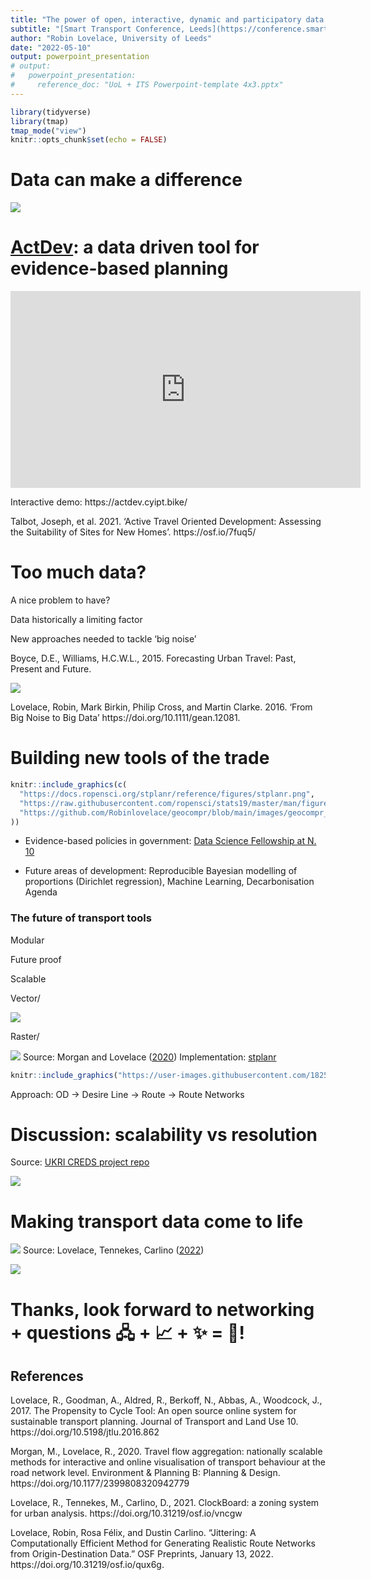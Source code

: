 ```yaml
---
title: "The power of open, interactive, dynamic and participatory data in transport planning"
subtitle: "[Smart Transport Conference, Leeds](https://conference.smarttransport.org.uk/2022-agenda)"
author: "Robin Lovelace, University of Leeds"
date: "2022-05-10"
output: powerpoint_presentation
# output:
#   powerpoint_presentation:
#     reference_doc: "UoL + ITS Powerpoint-template 4x3.pptx"
---
```


```r
library(tidyverse)
library(tmap)
tmap_mode("view")
knitr::opts_chunk$set(echo = FALSE)
```

# Data can make a difference

![](https://github.com/npct/pct-team/blob/master/figures/front-page-leeds-pct-demo.png?raw=true)


<!-- ??? -->

<!-- Mention other speakers: -->

<!-- Martin Howell, Director, Transport Markets, UK&I, Worldline -->

<!-- Chris Lane, Head of Transport Innovation, Transport for West Midlands -->

<!-- Karla Jakeman (STC Chair), Innovation Lead - Connected Transport, Innovate UK -->

# [ActDev](https://actdev.cyipt.bike/): a data driven tool for evidence-based planning

<iframe width="560" height="315" src="https://www.youtube.com/embed/nNYroA16JEQ?start=124" title="YouTube video player" frameborder="0" allow="accelerometer; autoplay; clipboard-write; encrypted-media; gyroscope; picture-in-picture" allowfullscreen></iframe>

<!-- -- -->

Interactive demo: https://actdev.cyipt.bike/

Talbot, Joseph, et al. 2021. ‘Active Travel Oriented Development: Assessing the Suitability of Sites for New Homes’. https://osf.io/7fuq5/


<!-- .left-column[ -->

# Too much data?

A nice problem to have?

Data historically a limiting factor

New approaches needed to tackle 'big noise'

Boyce, D.E., Williams, H.C.W.L., 2015. Forecasting Urban Travel: Past, Present and Future.

<!-- ![](https://user-images.githubusercontent.com/1825120/167034112-b00e091a-9e2a-4ff3-9e4f-4e71e7fe18f6.png) -->
![](https://user-images.githubusercontent.com/1825120/161992916-2d1dfea6-e783-4b2d-b6b8-61522f38ad8e.png)

Lovelace, Robin, Mark Birkin, Philip Cross, and Martin Clarke. 2016. ‘From Big Noise to Big Data' https://doi.org/10.1111/gean.12081.

# Building new tools of the trade

```r
knitr::include_graphics(c(
  "https://docs.ropensci.org/stplanr/reference/figures/stplanr.png",
  "https://raw.githubusercontent.com/ropensci/stats19/master/man/figures/logo.png",
  "https://github.com/Robinlovelace/geocompr/blob/main/images/geocompr_hex.png?raw=true"
))
```


- Evidence-based policies in government: [Data Science Fellowship at N. 10](https://www.ukri.org/opportunity/esrc-adr-uk-no-10-data-science-fellowships-2021/)

- Future areas of development: Reproducible Bayesian modelling of proportions (Dirichlet regression), Machine Learning, Decarbonisation Agenda

### The future of transport tools

Modular

Future proof

Scalable

Vector/

![](https://user-images.githubusercontent.com/1825120/141863981-31a11068-a5f3-4e19-9471-b03dbb36f9a8.png)

Raster/

![](https://geocompr.robinlovelace.net/02-spatial-data_files/figure-html/raster-intro-plot-1.png)
Source: Morgan and Lovelace ([2020](https://doi.org/10.1177/2399808320942779 )) Implementation: [stplanr](https://docs.ropensci.org/stplanr/index.html)

```r
knitr::include_graphics("https://user-images.githubusercontent.com/1825120/142071229-81358e26-5e8d-437e-9ef8-91704a4e690f.png")
```

Approach: OD -> Desire Line -> Route -> Route Networks

# Discussion: scalability vs resolution

Source: [UKRI CREDS project repo](https://github.com/creds2/od-data)

![](https://github.com/creds2/od-data/raw/master/overview_map1.png)

# Making transport data come to life

![](https://github.com/zonebuilders/zonebuilder/releases/download/v0.0.2.9000/cityscale.png)
Source: Lovelace, Tennekes, Carlino ([2022](https://zonebuilders.github.io/zonebuilder/articles/paper.html))

![](https://user-images.githubusercontent.com/1825120/141021386-3ee6af6d-8ca8-4f4c-9856-c636f4a8fc0e.png)


# Thanks, look forward to networking + questions  🖧 + 📈 + ✨ =  🚀!


## References


Lovelace, R., Goodman, A., Aldred, R., Berkoff, N., Abbas, A., Woodcock, J., 2017. The Propensity to Cycle Tool: An open source online system for sustainable transport planning. Journal of Transport and Land Use 10. https://doi.org/10.5198/jtlu.2016.862



Morgan, M., Lovelace, R., 2020. Travel flow aggregation: nationally scalable methods for interactive and online visualisation of transport behaviour at the road network level. Environment & Planning B: Planning & Design. https://doi.org/10.1177/2399808320942779


Lovelace, R., Tennekes, M., Carlino, D., 2021. ClockBoard: a zoning system for urban analysis. https://doi.org/10.31219/osf.io/vncgw


Lovelace, Robin, Rosa Félix, and Dustin Carlino. “Jittering: A Computationally Efficient Method for Generating Realistic Route Networks from Origin-Destination Data.” OSF Preprints, January 13, 2022. https://doi.org/10.31219/osf.io/qux6g.


